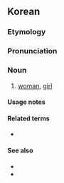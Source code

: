 ==Korean==

===Etymology===
{{ko-etym-Sino|女|female|子|offspring}}

===Pronunciation===
{{ko-IPA|a=Ko-여자.oga}}
{{ko-tone|HH}}
{{ko-regional|여자(女子)|녀자(女子)}}

===Noun===
{{ko-noun|hanja=女子}}

# [[woman]], [[girl]]
#: {{ux|ko|[[여자친구|'''여자'''친구]]|'''girl'''friend|inline=y}}
#: {{ux|ko|'''여자''' [[세]] [[명]][[이]] [[오다|왔다]] [[가다|갔다]].|Three '''women''' came and went.|inline=y}}
#: {{coordinate terms|ko|[[남자]]([[男子]])|t=boy, man}}

====Usage notes====
{{U:ko:gender words}}

====Related terms====
* {{ko-l|남녀|男女|men and women}}

====See also====
* {{ko-l|어른||adult}}
* {{ko-l|아이||child}}